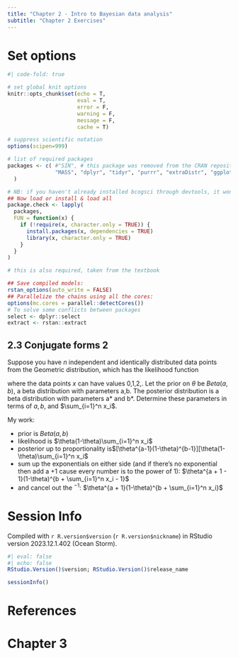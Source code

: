 ```yaml
---
title: "Chapter 2 - Intro to Bayesian data analysis"
subtitle: "Chapter 2 Exercises"
---
```


# Set options {-}

```r
#| code-fold: true

# set global knit options
knitr::opts_chunk$set(echo = T,
                      eval = T,
                      error = F,
                      warning = F,
                      message = F,
                      cache = T)

# suppress scientific notation
options(scipen=999)

# list of required packages
packages <- c( #"SIN", # this package was removed from the CRAN repository
               "MASS", "dplyr", "tidyr", "purrr", "extraDistr", "ggplot2", "loo", "bridgesampling", "brms", "bayesplot", "tictoc", "hypr", "bcogsci", "papaja", "grid", "kableExtra", "gridExtra", "lme4", "cowplot", "pdftools", "cmdstanr", "rootSolve", "rstan"
  )

# NB: if you haven't already installed bcogsci through devtools, it won't be loaded
## Now load or install & load all
package.check <- lapply(
  packages,
  FUN = function(x) {
    if (!require(x, character.only = TRUE)) {
      install.packages(x, dependencies = TRUE)
      library(x, character.only = TRUE)
    }
  }
)

# this is also required, taken from the textbook

## Save compiled models:
rstan_options(auto_write = FALSE)
## Parallelize the chains using all the cores:
options(mc.cores = parallel::detectCores())
# To solve some conflicts between packages
select <- dplyr::select
extract <- rstan::extract
```

## 2.3 Conjugate forms 2 {-}

Suppose you have $n$ independent and identically distributed data points from the Geometric distribution, which has the likelihood function

\begin{equation}
f(x|\theta)=\theta(1-\theta)^{\sum_{i=1}^n x_i}
\end{equation}

where the data points $x$ can have values 0,1,2,. Let the prior on $\theta$ be $Beta(a,b)$, a beta distribution with parameters a,b. The posterior distribution is a beta distribution with parameters a* and b*. Determine these parameters in terms of $a, b,$ and $\sum_{i=1}^n x_i$.

My work:

- prior is $Beta(a,b)$
- likelihood is $\theta(1-\theta)\sum_{i=1}^n x_i$
- posterior up to proportionality is$[\theta^{a-1}(1-\theta)^{b-1}][\theta(1-\theta)\sum_{i=1}^n x_i$
- sum up the exponentials on either side (and if there's no exponential then add a +1 cause every number is to the power of 1): $\theta^{a + 1 - 1}(1-\theta)^{b + \sum_{i=1}^n x_i - 1}$
- and cancel out the $^{-1}$: $\theta^{a + 1}(1-\theta)^{b + \sum_{i=1}^n x_i}$

# Session Info

Compiled with `r R.version$version` (`r R.version$nickname`) in RStudio version 2023.12.1.402 (Ocean Storm).

```r
#| eval: false
#| echo: false
RStudio.Version()$version; RStudio.Version()$release_name
```

```r
sessionInfo()
```

# References {.unnumbered}

::: {#refs custom-style="Bibliography"}
:::

# Chapter 3 


